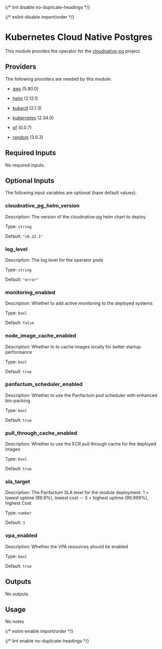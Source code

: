 
{/* lint disable no-duplicate-headings */}

{/* eslint-disable import/order */}
<ModuleHeader name="kube_cloudnative_pg" sourceHref="https://github.com/Panfactum/stack/tree/__PANFACTUM_VERSION_MAIN__/packages/infrastructure/kube_cloudnative_pg" status="stable" type="direct"/>

# Kubernetes Cloud Native Postgres

This module provides the operator for the [cloudnative-pg](https://cloudnative-pg.io/) project.

## Providers

The following providers are needed by this module:

- [aws](https://registry.terraform.io/providers/hashicorp/aws/5.80.0/docs) (5.80.0)

- [helm](https://registry.terraform.io/providers/hashicorp/helm/2.12.1/docs) (2.12.1)

- [kubectl](https://registry.terraform.io/providers/alekc/kubectl/2.1.3/docs) (2.1.3)

- [kubernetes](https://registry.terraform.io/providers/hashicorp/kubernetes/2.34.0/docs) (2.34.0)

- [pf](https://registry.terraform.io/providers/panfactum/pf/0.0.7/docs) (0.0.7)

- [random](https://registry.terraform.io/providers/hashicorp/random/3.6.3/docs) (3.6.3)

## Required Inputs

No required inputs.

## Optional Inputs

The following input variables are optional (have default values):

### cloudnative\_pg\_helm\_version

Description: The version of the cloudnative-pg helm chart to deploy

Type: `string`

Default: `"v0.22.1"`

### log\_level

Description: The log level for the operator pods

Type: `string`

Default: `"error"`

### monitoring\_enabled

Description: Whether to add active monitoring to the deployed systems

Type: `bool`

Default: `false`

### node\_image\_cache\_enabled

Description: Whether to to cache images locally for better startup performance

Type: `bool`

Default: `true`

### panfactum\_scheduler\_enabled

Description: Whether to use the Panfactum pod scheduler with enhanced bin-packing

Type: `bool`

Default: `true`

### pull\_through\_cache\_enabled

Description: Whether to use the ECR pull through cache for the deployed images

Type: `bool`

Default: `true`

### sla\_target

Description: The Panfactum SLA level for the module deployment. 1 = lowest uptime (99.9%), lowest cost -- 3 = highest uptime (99.999%), highest Cost

Type: `number`

Default: `3`

### vpa\_enabled

Description: Whether the VPA resources should be enabled

Type: `bool`

Default: `true`

## Outputs

No outputs.

## Usage

No notes

{/* eslint-enable import/order */}

{/* lint enable no-duplicate-headings */}
